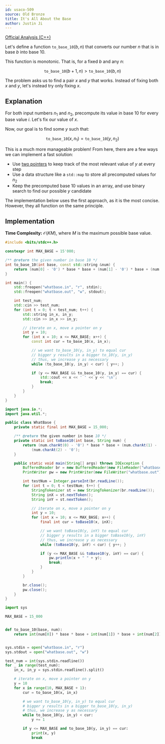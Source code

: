 ```yaml
---
id: usaco-509
source: Old Bronze
title: It's All About the Base
author: Justin Ji
---
```


[Official Analysis (C++)](https://usaco.org/current/data/sol_whatbase_bronze.html)

<Spoiler title="Hint 1">

Let's define a function $\texttt{to\_base\_10}(b, n)$
that converts our number $n$ that is in base $b$ into base $10$.

This function is monotonic. That is, for a fixed $b$ and any $n$:

$$
\texttt{to\_base\_10}(b + 1, n) > \texttt{to\_base\_10}(b, n)
$$

</Spoiler>

<Spoiler title="Hint 2">

The problem asks us to find a pair $x$ and $y$ that works. Instead of fixing
both $x$ and $y$, let's instead try only fixing $x$.

</Spoiler>

<Spoiler title="Solution">

## Explanation

For both input numbers $n_1$ and $n_2$, precompute its value in base $10$ for every base
value $i$. Let's fix our value of $x$.

Now, our goal is to find some $y$ such that:

$$
\texttt{to\_base\_10}(x, n_1) = \texttt{to\_base\_10}(y, n_2)
$$

This is a much more manageable problem! From here, there are a few ways
we can implement a fast solution:

- Use [two pointers](https://usaco.guide/silver/two-pointers) to keep track of
  the most relevant value of $y$ at every step
- Use a data structure like a `std::map` to store all precomputed values for $n_2$
- Keep the precomputed base $10$ values in an array, and use binary search
  to find our possible $y$ candidate

The implementation below uses the first approach, as it is the most concise.
However, they all function on the same principle.

## Implementation

**Time Complexity:** $\mathcal{O}(KM)$, where $M$ is the maximum possible
base value.

<LanguageSection>
<CPPSection>

```cpp
#include <bits/stdc++.h>

constexpr int MAX_BASE = 15'000;

/** @return the given number in base 10 */
int to_base_10(int base, const std::string &num) {
	return (num[0] - '0') * base * base + (num[1] - '0') * base + (num[2] - '0');
}

int main() {
	std::freopen("whatbase.in", "r", stdin);
	std::freopen("whatbase.out", "w", stdout);

	int test_num;
	std::cin >> test_num;
	for (int t = 0; t < test_num; t++) {
		std::string in_x, in_y;
		std::cin >> in_x >> in_y;

		// iterate on x, move a pointer on y
		int y = 10;
		for (int x = 10; x <= MAX_BASE; x++) {
			const int cur = to_base_10(x, in_x);

			// we want to_base_10(y, in_y) to equal cur
			// bigger y results in a bigger to_10(y, in_y)
			// thus, we increase y as necessary
			while (to_base_10(y, in_y) < cur) { y++; }

			if (y <= MAX_BASE && to_base_10(y, in_y) == cur) {
				std::cout << x << ' ' << y << '\n';
				break;
			}
		}
	}
}
```

</CPPSection>
<JavaSection>

```java
import java.io.*;
import java.util.*;

public class WhatBase {
	private static final int MAX_BASE = 15_000;

	/** @return the given number in base 10 */
	private static int toBase10(int base, String num) {
		return (num.charAt(0) - '0') * base * base + (num.charAt(1) - '0') * base +
		    (num.charAt(2) - '0');
	}

	public static void main(String[] args) throws IOException {
		BufferedReader br = new BufferedReader(new FileReader("whatbase.in"));
		PrintWriter pw = new PrintWriter(new FileWriter("whatbase.out"));

		int testNum = Integer.parseInt(br.readLine());
		for (int t = 0; t < testNum; t++) {
			StringTokenizer st = new StringTokenizer(br.readLine());
			String inX = st.nextToken();
			String inY = st.nextToken();

			// iterate on x, move a pointer on y
			int y = 10;
			for (int x = 10; x <= MAX_BASE; x++) {
				final int cur = toBase10(x, inX);

				// we want toBase10(y, inY) to equal cur
				// bigger y results in a bigger toBase10(y, inY)
				// thus, we increase y as necessary
				while (toBase10(y, inY) < cur) { y++; }

				if (y <= MAX_BASE && toBase10(y, inY) == cur) {
					pw.println(x + " " + y);
					break;
				}
			}
		}

		br.close();
		pw.close();
	}
}
```

</JavaSection>
<PySection>

```py
import sys

MAX_BASE = 15_000


def to_base_10(base, num):
	return int(num[0]) * base * base + int(num[1]) * base + int(num[2])


sys.stdin = open("whatbase.in", "r")
sys.stdout = open("whatbase.out", "w")

test_num = int(sys.stdin.readline())
for _ in range(test_num):
	in_x, in_y = sys.stdin.readline().split()

	# iterate on x, move a pointer on y
	y = 10
	for x in range(10, MAX_BASE + 1):
		cur = to_base_10(x, in_x)

		# we want to_base_10(y, in_y) to equal cur
		# bigger y results in a bigger to_base_10(y, in_y)
		# thus, we increase y as necessary
		while to_base_10(y, in_y) < cur:
			y += 1

		if y <= MAX_BASE and to_base_10(y, in_y) == cur:
			print(x, y)
			break
```

</PySection>
</LanguageSection>

</Spoiler>
